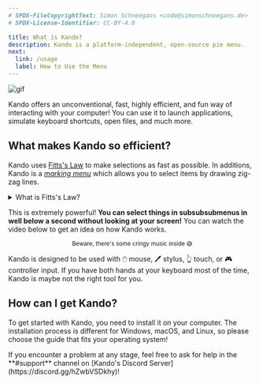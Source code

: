 ```yaml
---
# SPDX-FileCopyrightText: Simon Schneegans <code@simonschneegans.de>
# SPDX-License-Identifier: CC-BY-4.0

title: What is Kando?
description: Kando is a platform-independent, open-source pie menu.
next:
  link: /usage
  label: How to Use the Menu
---
```



![gif](../../assets/kando.gif)

<Intro>
Kando offers an unconventional, fast, highly efficient, and fun way of interacting with your computer!
You can use it to launch applications, simulate keyboard shortcuts, open files, and much more.
</Intro>

## What makes Kando so efficient?

Kando uses [Fitts's Law](https://en.wikipedia.org/wiki/Fitts%27s_law) to make selections as fast as possible.
In additions, Kando is a [_marking menu_](https://www.research.autodesk.com/app/uploads/2023/03/the-design-and-evaluation.pdf_recHpUp1v9dc1n2CJ.pdf) which allows you to select items by drawing zig-zag lines.

<details>
<summary>What is Fitts's Law?</summary>

Fitts's Law tells us that the time required to move to a target primarily depends on the distance to the target and the size of the target in direction of the movement.
**A pie menu minimizes the distance to the target and maximizes the size of the target!**
You do not have to aim at the items you want to select, but you can click anywhere in the wedge of an item!

</details>


This is extremely powerful!
**You can select things in subsubsubmenus in well below a second without looking at your screen!**
You can watch the video below to get an idea on how Kando works.


<YouTube id="vOE7EAlPUwE" />
<center><sup>Beware, there's some cringy music inside 😅</sup></center>

Kando is designed to be used with 🖱️ mouse, 🖊️ stylus, 👆 touch, or 🎮 controller input.
If you have both hands at your keyboard most of the time, Kando is maybe not the right tool for you.

## How can I get Kando?

To get started with Kando, you need to install it on your computer.
The installation process is different for Windows, macOS, and Linux, so please choose the guide that fits your operating system!

<LinkCard title="Installing Kando on Windows" href="/installation-on-windows"/>
<LinkCard title="Installing Kando on macOS" href="/installation-on-macos"/>
<LinkCard title="Installing Kando on Linux" href="/installation-on-linux"/>

<CustomAside type="tip" title="Need Help?">
If you encounter a problem at any stage, feel free to ask for help in the **#support** channel on [Kando's Discord Server](https://discord.gg/hZwbVSDkhy)!
</CustomAside>